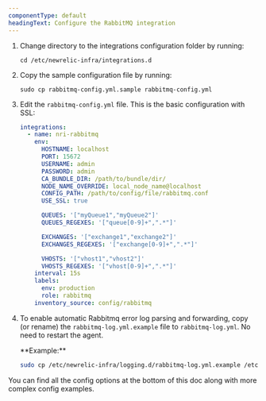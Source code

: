 ```yaml
---
componentType: default
headingText: Configure the RabbitMQ integration
---
```


1. Change directory to the integrations configuration folder by running:

   ```shell
   cd /etc/newrelic-infra/integrations.d
   ```

2. Copy the sample configuration file by running:

   ```shell
   sudo cp rabbitmq-config.yml.sample rabbitmq-config.yml
   ```

3. Edit the `rabbitmq-config.yml` file. This is the basic configuration with SSL:

   ```yml
   integrations:
     - name: nri-rabbitmq
       env:
         HOSTNAME: localhost
         PORT: 15672
         USERNAME: admin
         PASSWORD: admin
         CA_BUNDLE_DIR: /path/to/bundle/dir/
         NODE_NAME_OVERRIDE: local_node_name@localhost
         CONFIG_PATH: /path/to/config/file/rabbitmq.conf
         USE_SSL: true

         QUEUES: '["myQueue1","myQueue2"]'
         QUEUES_REGEXES: '["queue[0-9]+",".*"]'

         EXCHANGES: '["exchange1","exchange2"]'
         EXCHANGES_REGEXES: '["exchange[0-9]+",".*"]'

         VHOSTS: '["vhost1","vhost2"]'
         VHOSTS_REGEXES: '["vhost[0-9]+",".*"]'
       interval: 15s
       labels:
         env: production
         role: rabbitmq
       inventory_source: config/rabbitmq
   ```

4. To enable automatic Rabbitmq error log parsing and forwarding, copy (or rename) the `rabbitmq-log.yml.example` file to `rabbitmq-log.yml`. No need to restart the agent.

   <DNT>
     **Example:**
   </DNT>

   ```bash
   sudo cp /etc/newrelic-infra/logging.d/rabbitmq-log.yml.example /etc/newrelic-infra/logging.d/rabbitmq-log.yml
   ```

You can find all the config options at the bottom of this doc along with more complex config examples.
